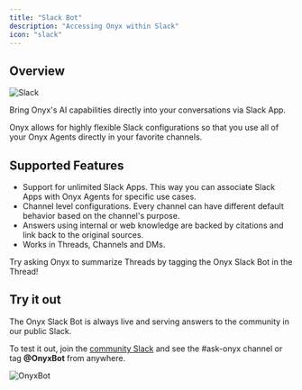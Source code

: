 ```yaml
---
title: "Slack Bot"
description: "Accessing Onyx within Slack"
icon: "slack"
---
```


## Overview

<img src="/assets/overview/onyx_anywhere/slack.png" alt="Slack"/>

Bring Onyx's AI capabilities directly into your conversations via Slack App.

Onyx allows for highly flexible Slack configurations so that you use all of your Onyx Agents directly in your favorite
channels.

## Supported Features

- Support for unlimited Slack Apps. This way you can associate Slack Apps with Onyx Agents for specific use cases.
- Channel level configurations. Every channel can have different default behavior based on the channel's purpose.
- Answers using internal or web knowledge are backed by citations and link back to the original sources.
- Works in Threads, Channels and DMs.

<Tip>
  Try asking Onyx to summarize Threads by tagging the Onyx Slack Bot in the Thread!
</Tip>

## Try it out

The Onyx Slack Bot is always live and serving answers to the community in our public Slack.

To test it out,
join the [community Slack](https://join.slack.com/t/onyx-dot-app/shared_invite/zt-34lu4m7xg-TsKGO6h8PDvR5W27zTdyhA)
and see the #ask-onyx channel or tag **@OnyxBot** from anywhere.

<img src="/assets/overview/onyx_anywhere/onyxbot.png" alt="OnyxBot"/>
